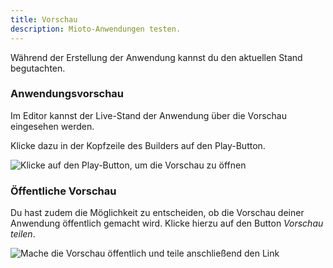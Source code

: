 ```yaml
---
title: Vorschau
description: Mioto-Anwendungen testen.
---
```



Während der Erstellung der Anwendung kannst du den aktuellen Stand begutachten.

### Anwendungsvorschau

Im Editor kannst der Live-Stand der Anwendung über die Vorschau eingesehen werden.

Klicke dazu in der Kopfzeile des Builders auf den Play-Button.

![Klicke auf den Play-Button, um die Vorschau zu öffnen](/img/Vorschau_teilen.png "Klicke auf den Play-Button, um die Vorschau zu öffnen")

### Öffentliche Vorschau

Du hast zudem die Möglichkeit zu entscheiden, ob die Vorschau deiner Anwendung öffentlich gemacht wird. Klicke hierzu auf den Button *Vorschau teilen*.

![Mache die Vorschau öffentlich und teile anschließend den Link](/img/Vorschau_anzeigen.png "Mache die Vorschau öffentlich und teile anschließend den Link")
